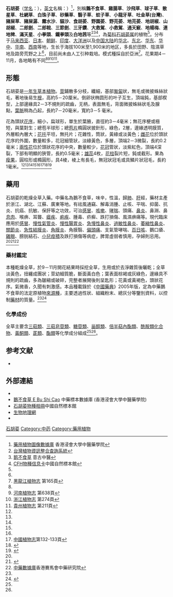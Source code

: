 {{noteTA
|1=zh-hans:厘米;zh-hk:厘米;zh-tw:公分;
|2=zh-hans:毫米;zh-hk:毫米;zh-tw:公釐;
}}
{{Speciesbox
| name = 石胡荽
| status = 
| status_system = 
| image = Centipeda minima.JPG
| genus = Centipeda
| species = minima
| authority = (L.) A. Br. et Aschers.
| synonyms = 
* ''Artemisia minima L.''
* ''Cotula orbicularis Lour.'' 
* ''Cotula minima （L.）Willd.'' 
* ''Myriogyne minuta Less.'' 
* ''Sphaeromorphaea centipeda DC.'' 
* ''Centipeda minuta   (Less.) C. B. Clarke''<ref>[http://vegetation.griddss.cn/unit_list.aspx?id=1524&cl=5 鄭州植物檢索]{{dead link|date=2018年4月 |bot=InternetArchiveBot |fix-attempted=yes }}</ref>
}}

'''石胡荽'''（[[学名|学名]]：{{lang|la|''Centipeda minima''}}），[[英文|英文]]名稱：{{lang|en|Small Centipeda,Spreading Sneezeweed}}）<ref  name = "浸會大學">[http://libproject.hkbu.edu.hk/was40/detail?record=1&channelid=1288&searchword=%28Centipeda+minima%29&extension=all&sortfield=%2Bname_formal_latin_sort 藥用植物圖像數據庫] {{Wayback|url=http://libproject.hkbu.edu.hk/was40/detail?record=1&channelid=1288&searchword=%28Centipeda+minima%29&extension=all&sortfield=%2Bname_formal_latin_sort |date=20160304095857 }}香港浸會大學中醫藥學院</ref>，別稱'''鵝不食草'''、'''雞腸草'''、'''沙飛草'''、''' 球子草'''、''' 散星草'''、'''杜網草'''、''' 白珠子草'''、'''砂藥草'''、'''翳子草'''、'''蚊子草'''、'''小龍牙草'''、'''吐金草(台灣)'''、'''豬屎草'''、'''豬屎潺'''、'''霧水沙'''、'''貓沙'''、'''食胡荽'''、'''野園荽'''、'''野芫荽'''、'''地芫荽'''、'''地胡椒'''、'''山胡椒'''、'''二郎劍'''、'''二郎戟'''、'''三節劍'''、'''三牙鑽'''、'''大救駕'''、'''小救駕'''、'''通天竅'''、'''地楊梅'''、'''連地稗'''、'''滿天星'''、'''小拳頭'''、'''鐵拳頭'''及'''白地茜'''等<ref>[http://tai2.ntu.edu.tw/PlantInfo/species-name.php?code=539%20025%2001%200 台灣植物資訊整合查詢系統]</ref><ref name="意古中醫">[http://www.tcmlib.com/zy/html77/showdetail-373639362ce9b985e4b88de9a39fe88d892c7a79.html 鹅不食草] {{Wayback|url=http://www.tcmlib.com/zy/html77/showdetail-373639362ce9b985e4b88de9a39fe88d892c7a79.html |date=20100113020510 }}意古中醫</ref><ref  name = "自然標本館">[http://www.cfh.ac.cn/43554.sp CFH物種信息卡]中國自然標本館</ref>，為[[菊科|菊科]][[石胡荽属|石胡荽属]]的植物<ref  name = "浸會大學"/>。分布于[[马来西亚|马来西亚]]、[[日本|日本]]、[[朝鲜|朝鲜]]、[[印度|印度]]、[[大洋洲|大洋洲]]以及[[中国大陆|中国大陆]]的[[华北|华北]]、[[中国东北地区|东北]]、[[华东|华东]]、[[华中|华中]]、[[华南|华南]]、[[西南|西南]]等地，生长于海拔100米至1,900米的地区，多長於田野、陰濕草地及路旁荒野之上<ref  name = "浸會大學"/>，目前尚未由人工引种栽培。模式種採自於亞洲<ref  name = "黑龍江植物志">[http://www.bhl-china.org/data/index.php?name=Centipeda%20minima 黑龍江植物志] {{Wayback|url=http://www.bhl-china.org/data/index.php?name=Centipeda%20minima |date=20160304185838 }}第165頁</ref>。花果期4－11月，各地略有不同<ref  name = "黑龍江植物志"/><ref name = "河南植物志">[http://www.bhl-china.org/data/index.php?name=Centipeda%20minima 河南植物志] {{Wayback|url=http://www.bhl-china.org/data/index.php?name=Centipeda%20minima |date=20160304185838 }}第638頁</ref><ref name = "浙江植物志">[http://www.bhl-china.org/data/index.php?name=Centipeda%20minima 浙江植物志] {{Wayback|url=http://www.bhl-china.org/data/index.php?name=Centipeda%20minima |date=20160304185838 }}第274頁</ref><ref name = "貴州植物志">[http://www.bhl-china.org/data/index.php?name=Centipeda%20minima 貴州植物志] {{Wayback|url=http://www.bhl-china.org/data/index.php?name=Centipeda%20minima |date=20160304185838 }}第211頁</ref>。

==形態==
石胡荽是[[一年生|一年生]][[草本植物|草本植物]]。[[莖|莖]]鋪散多分枝，纖細，基部[[匍匐|匍匐]]狀，無毛或微披蛛絲狀毛，著地後易生[[根|根]]，高約5－20厘米。倒卵状椭圆形的叶子互生，頂端鈍，基部楔型，上部邊緣具2－3不規則的疏齒，无柄，表面無毛，背面微披蛛絲狀毛及腺點，[[葉脈|葉脈]]稍為凸起，長約7－20毫米，寬約3－5 毫米。

花為頭狀[[花序|花序]]，細小，扁球形，單生於葉腋，直徑約3－4毫米；無花序梗或極短，與葉對生；總苞半球形；總[[苞片|苞片]]橢圓狀披針形，綠色，2層，邊緣透明膜質，外層較內層大；[[花托|花托]]平坦，無托片；花雜性，筒狀，黃綠或淡黃色；[[雌花|雌花]]位於頭狀花序的外圍，數量較多，花冠細管狀，淡綠黃色，多層，頂端2－3微裂，長約0.2毫米；[[兩性花|兩性花]]位於頭狀花序的中央，數量較少，[[花冠|花冠]]管狀，淡紫紅色，頂端4深裂，下部有明顯的狹管，長約0.5毫米；[[雄蕊|雄蕊]]4枚，[[花柱|花柱]]裂片短，鈍或截形。果為[[瘦果|瘦果]]，圓柱形或橢圓形，具4棱，棱上有長毛，無冠狀冠毛或具鱗片狀冠毛，長約1毫米。<ref  name = "浸會大學"/><ref  name = "黑龍江植物志"/><ref name = "河南植物志"/><ref name = "浙江植物志"/><ref name = "貴州植物志"/><ref>[http://frps.plantphoto.cn/pdf2.asp?id=1530 中國植物志]{{dead link|date=2018年4月 |bot=InternetArchiveBot |fix-attempted=yes }}第132-133頁</ref><ref>{{cite book|title=《中國本草圖錄 卷七》|author= |series=蕭培根|publisher=商務印書館、人民衛生出版社 |page=第166頁|isbn= 962-07-3084-4|date=1990年6月}}</ref><ref>{{cite book|title=《增訂 生草藥性備要》|author= |series=何克諌、關培生|publisher=聚賢館文化有限公司 |page=第342頁|isbn= 962-436-270-X|date=1995年10月}}</ref>

==藥用==
{{medical}}
石胡荽的乾燥全草入藥。中藥名為鵝不食草，味辛，性溫，歸[[肺|肺]]、[[肝|肝]]經，藥材主產於浙江、湖北、江蘇、廣東等地。有祛風通竊、解毒消腫、止咳、平喘、抑菌、抗炎、抗癌、抗敏、保肝等之功效，可治[[感冒|感冒]]、[[咳嗽|咳嗽]]、[[哮喘|哮喘]]、頭痛、[[鼻炎|鼻炎]]、鼻淵、鼻[[息肉|息肉]]、喉痹、耳聾、[[瘧疾|瘧疾]]、[[痢疾|痢疾]]、腫毒、疥癬、跌打損傷、風濕痹痛等。現代臨床應用於[[感冒|感冒]]、[[慢性氣管炎|慢性氣管炎]]、[[慢性腸胃炎|慢性腸胃炎]]、[[急慢性鼻炎|急慢性鼻炎]]、[[過敏性鼻炎|過敏性鼻炎]]、[[萎縮性鼻炎|萎縮性鼻炎]]、[[關節炎|關節炎]]、[[急性結膜炎|急性結膜炎]]、[[角膜炎|角膜炎]]、角膜翳、[[偏頭痛|偏頭痛]]、支氣管哮喘、[[百日咳|百日咳]]、鵝口瘡、[[雞眼|雞眼]]、膀胱結石、[[小兒疳積|小兒疳積]]及跌打損傷等病症，脾胃虛弱者慎用，孕婦則忌用。
<ref  name = "浸會大學"/><ref name = "實用中草藥">{{cite book|title=《實用中草藥圖典》|author= |series=實用中草藥圖典編委會|publisher=商務印書館|page=第16頁|isbn= 978-962-07-5525-5|date=2010年1月}}</ref><ref name="中藥研究院">[http://203.174.58.75/cm_database/plants/detail.aspx?herb_id=416 中藥數據庫]{{dead link|date=2018年4月 |bot=InternetArchiveBot |fix-attempted=yes }}香港賽馬會中藥研究院</ref>

===藥材鑑定===
本種乾燥全草，於9－11月開花結果時採挖全草，生用或於去淨雜質後曬乾；全草淡黃色，扭纏成團狀；莖幼細質脆，斷面黃白色；葉表面棕褐或灰綠色，邊緣具不規則的疏齒，多為皺縮或破碎，完整者展開後則呈匙形；花黃或黃褐色，頭狀花序。氣微香，久聞有刺激感。本品種載錄於《[[中國藥典|中國藥典]]》2005年版，定為中藥鵝不食草的法定原植物[[來源種|來源種]]，主要透過性狀、組織粉末、總灰分等鑒別資料，以控制[[藥材|藥材]]的質量。<ref name = "中藥研究院"/><ref>{{cite book|title=《香港中藥材圖鑑》|author= |series=趙中振|publisher=香港浸會大學中醫藥學院|page=第426頁|isbn= 988-97448-1-3|date=2003年10月}}</ref>

===化學成份===
全草主要含[[三萜類|三萜類]]、[[三萜皂苷類|三萜皂苷類]]、[[糖苷類|糖苷類]]、[[甾醇類|甾醇類]]、[[倍半萜內酯類|倍半萜內酯類]]、[[酰胺類化合物|酰胺類化合物]]、[[黃酮類|黃酮類]]、[[茋類|茋類]]、[[酯類|酯類]]等化學成分組成<ref name = "實用中草藥"/><ref name = "中藥研究院"/>。

== 参考文献 ==
{{reflist|2}}
* {{cite web| url =http://www.bioinfo.cn/db05/KmzwSpecies.php?action=view&id=4216| title =石胡荽| work =《中国高等植物数据库全库》| publisher =中国科学院微生物研究所| author =昆明植物研究所| accessdate =2009-02-25| deadurl =yes| archiveurl =https://web.archive.org/web/20160305044207/http://www.bioinfo.cn/db05/KmzwSpecies.php?action=view&id=4216| archivedate =2016-03-05}}
</div>

==外部連結==
{{Commons category|Centipeda minima}}
{{Wikispecies|Centipeda minima}}
{{Wikisource further reading}}
* {{cite web | url=http://libproject.hkbu.edu.hk/was40/detail?channelid=1288&searchword=herb_id=D00172 | title=石胡荽 Shihusui | publisher= 藥用植物圖像數據庫 (香港浸會大學中醫藥學院)|accessdate=November 18, 2011}}
* [http://libproject.hkbu.edu.hk/was40/detail?channelid=44273&searchword=herb_id=D00495 鵝不食草 E Bu Shi Cao]{{Wayback|url=http://libproject.hkbu.edu.hk/was40/detail?channelid=44273&searchword=herb_id=D00495 |date=20141129023339 }} 中藥標本數據庫 (香港浸會大學中醫藥學院) {{zh-hant}}{{en}}
*[http://www.cfh.ac.cn/album/ShowSpAlbum.aspx?spid=43554 石胡荽物種相冊]中國自然標本館
*[http://www.biogeosci.com/wiki/%E7%9F%B3%E8%83%A1%E8%8D%BD 生物地理網]{{dead link|date=2018年4月 |bot=InternetArchiveBot |fix-attempted=yes }}
*{{zh-hans}}{{CVH|Centipeda minima}}
{{Taxonbar|from=Q6744117}}

[[Category:石胡荽属|石胡荽]]
[[Category:中药|Category:中药]]
[[Category:藥用植物|Category:藥用植物]]